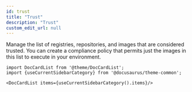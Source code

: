 ```yaml
---
id: trust
title: "Trust"
description: "Trust"
custom_edit_url: null
---
```




Manage the list of registries, repositories, and images that are considered trusted.
You can create a compliance policy that permits just the images in this list to execute in your environment.




```mdx-code-block
import DocCardList from '@theme/DocCardList';
import {useCurrentSidebarCategory} from '@docusaurus/theme-common';

<DocCardList items={useCurrentSidebarCategory().items}/>
```
      
